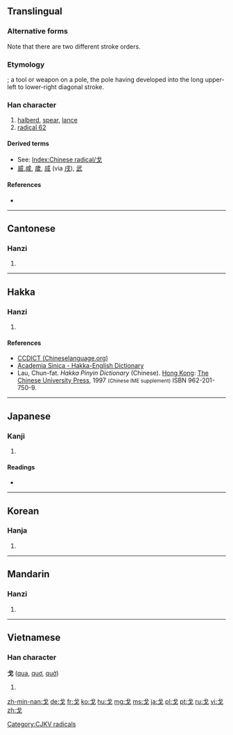 {{also|弋}}
==Translingual==
{{stroke order|type=animate}}
{{stroke order|type=tanimate}}

===Alternative forms===
Note that there are two different stroke orders.

===Etymology===
{{liushu|i}}; a tool or weapon on a pole, the pole having developed into the long upper-left to lower-right diagonal stroke.

===Han character===
{{Han char|rn=62|rad=戈|as=00|sn=4|four=5300<sub>0</sub>|canj=戈 (I)}}

# [[halberd]], [[spear]], [[lance]]
# [[Index:Chinese radical/戈|radical 62]]

====Derived terms====
* See: [[Index:Chinese radical/戈]]
* [[威]],[[ 咸]], [[歲]], [[烕]] (via [[戌]]), [[武]]

====References====
* {{Han ref|kx=0411.010|dkj=11530|dj=0752.050|hdz=21397.010|uh=6208|ud=25096|bh=A4E0|bd=42208}}

----

==Cantonese==

===Hanzi===
{{yue-hanzi|jyut=|y=gwo1}}

# {{defn|lang=yue|sort=戈00}}

----

==Hakka==

===Hanzi===
{{hak-hanzi|pfs=kho|gd=k'o<sup>1</sup>; ko<sup>1</sup> [Dongguan]|hpy=ko1, go1}}

# {{defn|lang=hak|sort=戈00}}

====References====
*[http://www.chinalanguage.com/dictionaries/?mode=view&view=chardict&query=%E6%88%88 CCDICT (Chineselanguage.org)]
*[http://minhakka.ling.sinica.edu.tw/bkg/hakyin/search.php?DETAIL=1&LIMIT=id=16175&dbname=su_tian_1&graph=2 Academia Sinica - Hakka-English Dictionary]
*Lau, Chun-fat. ''Hakka Pinyin Dictionary'' (Chinese). [[Hong Kong]]: [[w:Chinese University of Hong Kong|The Chinese University Press]], 1997 <small>(Chinese IME supplement)</small> ISBN 962-201-750-9.

----

==Japanese==

===Kanji===
{{ja-kanji|grade=|rs=戈00}}

# {{defn|lang=ja|sort=戈00}}

====Readings====
* {{ja-readings|on=[[か]] (ka)|kun=[[ほこ]] (hoko)}}

----

==Korean==

===Hanja===
{{ko-hanja|hangeul=과|eumhun=|rv=gwa|mr=kwa|y=kwa}}

# {{defn|lang=ko|sort=戈00}}

----

==Mandarin==

===Hanzi===
{{cmn-hanzi|pin=[[gē]] ([[ge1]]), [[hū]] ([[hu1]]), [[huī]] ([[hui1]]), [[xī]] ([[xi1]])|wg=ko<sup>1</sup>, hu<sup>1</sup>, hui<sup>1</sup>, hsi<sup>1</sup>}}

# {{defn|lang=cmn|sort=戈00}}

----

==Vietnamese==

===Han character===
'''戈''' ([[qua]], [[quơ]], [[quờ]])

# {{defn|lang=vi}}

[[Category:CJKV radicals]]

[[zh-min-nan:戈]]
[[de:戈]]
[[fr:戈]]
[[ko:戈]]
[[hu:戈]]
[[mg:戈]]
[[ms:戈]]
[[ja:戈]]
[[pl:戈]]
[[pt:戈]]
[[ru:戈]]
[[vi:戈]]
[[zh:戈]]